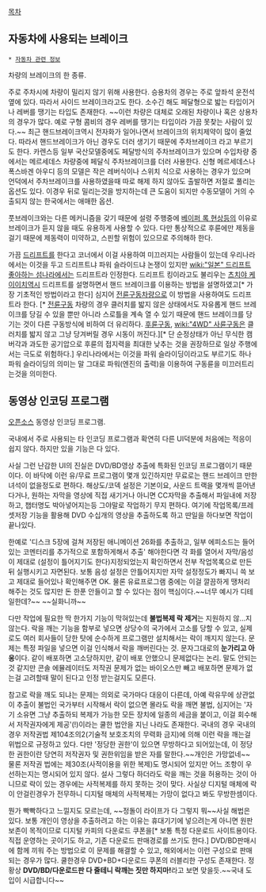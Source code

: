 [[목차]]
== 자동차에 사용되는 브레이크 ==
 * [[자동차 관련 정보]]

차량의 브레이크의 한 종류.

주로 주차시에 차량이 밀리지 않기 위해 사용한다. 승용차의 경우는 주로 앞좌석 운전석 옆에 있다. 따라서 사이드 브레이크라고도 한다. 소수긴 해도 페달형으로 밟는 타입이거나 레버를 땡기는 타입도 존재한다. ~~이런 차량은 대체로 오래된 차량이나 혹은 상용차의 경우가 많다. 예로 구형 콤비의 경우 레버를 땡기는 타입이라 가끔 못찾는 사람이 있다.~~ 최근 핸드브레이크역시 전자화가 일어나면서 브레이크의 위치제약이 많이 줄었다. 따라서 핸드브레이크가 아닌 경우도 더러 생기기 때문에 주차브레이크 라고 부르기도 한다. 카렌스등 일부 국산모델중에도 페달방식의 주차브레이크가 있으며 수입차량 중에서는 메르세데스 차량중에 페달식 주차브레이크를 더러 사용한다. 신형 메르세데스나 폭스바겐 아우디 등의 모델은 작은 레버식이나 스위치 식으로 사용하는 경우가 있으며 언덕에서 주차브레이크를 사용하였을때 따로 해제 하지 않아도 출발하면 저절로 풀리는 옵션도 있다. 이경우 뒤로 밀리는것을 방지하는데 큰 도움이 되지만 수동모델이 거의 수출되지 않는 한국에서는 애매한 옵션.

풋브레이크와는 다른 메커니즘을 갖기 때문에 설령 주행중에 [[베이퍼 록 현상]]등의 이유로 브레이크가 듣지 않을 때도 유용하게 사용할 수 있다. 다만 통상적으로 후륜에만 제동을 걸기 때문에 제동력이 미약하고, 스핀할 위험이 있으므로 주의해하 한다.

가끔 [[드리프트]]를 한다고 코너에서 이걸 사용하여 미끄러지는 사람들이 있는데 우리나라에서는 이것을 두고 드리프트냐 파워 슬라이드냐 논쟁이 있지만 [[wiki:"일본" 드리프트 좋아하는 섬나라]]에서는 드리프트라 인정한다. 드리프트 킹이라고도 불리우는 [[츠치야 케이이치]]역시 드리프트를 설명하면서 핸드 브레이크를 이용하는 방법을 설명하였고[* 가장 기초적인 방법이라고 한다] 심지어 [[전륜구동]]차량으로 이 방법을 사용하여도 드리프트라 한다. [* [[전륜구동]] 차량의 경우 클러치를 밟지 않은 상태에서도 자유롭게 핸드 브레이크를 당길 수 있을 뿐만 아니라 스로틀을 계속 열 수 있기 때문에 핸드 브레이크를 당기는 것이 다른 구동방식에 비하여 더 유리하다. [[후륜구동]], [[wiki:"4WD" 사륜구동]]은 클러치를 밟지 않고 그냥 당겨버릴 경우 시동이 꺼진다.][* 단 순정상태가 아닌 무식한 캠버각과 과도한 공기압으로 후륜의 접지력을 최대한 낮추는 것을 권장하므로 일상 주행에서는 극도로 위험하다.] 우리나라에서는 이것을 파워 슬라이딩이라고도 부르기도 하나 파워 슬라이딩의 의미는 말 그대로 파워(엔진의 출력)을 이용하여 구동륜을 미끄러트리는것을 의미한다.

== 동영상 인코딩 프로그램 ==
[[오픈소스]] 동영상 인코딩 프로그램.

국내에서 주로 사용되는 타 인코딩 프로그램과 확연히 다른 UI덕분에 처음에는 적응이 쉽지 않다. 하지만 있을 기능은 다 있다.

사실 그런 난감한 UI의 진실은 DVD/BD영상 추출에 특화된 인코딩 프로그램이기 때문이다. 이 바닥에 이런 유/무료 프로그램이 몇개 있긴하지만 무료로는 핸드 브레이크 만한 녀석이 없을정도로 편하다. 해상도/코덱 설정은 기본이요, 사운드 트랙을 몇개씩 뜯어낸다거나, 원하는 자막을 영상에 직접 새기거나 아니면 CC자막을 추출해서 파일내에 저장하고, 챕터명도 박아넣어지는등 그야말로 작업하기 무지 편하다. 여기에 작업목록/프레셋저장 기능을 활용해 DVD 수십개의 영상을 추출하도록 하고 딴일을 하다보면 작업이 끝나있다.

한예로 '디스크 5장에 걸쳐 저장된 애니메이션 26화를 추출하고, 일부 에피소드는 들어있는 코멘터리를 추가적으로 포함하게해서 추출' 해야한다면 각 화를 열어서 자막/음성이 제대로 (설정이 틀어지기도 한다)지정되었는지 확인하면서 전부 작업목록으로 만든뒤 실행시키고 자면된다. 보통 음성 설정은 안틀어지지만 자막 설정정도가 빠지니 쓱 보고 제대로 들어있나 확인해주면 OK. 물론 유료프로그램 중에는 이걸 깔끔하게 땡처리 해주는 것도 많지만 돈 한푼 안들이고 할 수 있다는 점이 핵심이다.~~너무 예시가 디테일한데?~~ ~~실화니까~~

다만 작업에 필요한 딱 한가지 기능이 막혀있는데 '''불법복제 락 제거'''는 지원하지 않...지 않는다. 락을 깨는 기능을 함부로 넣으면 상당수의 국가에서 고소를 당할 수 있고, 실제로도 여러 회사들이 당한 탓에 순수하게 프로그램만 설치해서는 락이 깨지지 않는다. 문제는 특정 파일을 넣으면 이걸 인식해서 락을 깨버린다는 것. 문자그대로의 '''눈가리고 아웅'''이다. 같이 배포하면 고소당하지만, 같이 배포 안했으니 문제없다는 논리. 말도 안되는것 같지만 콘솔 에뮬레이터도 저작권 문제가 없는 바이오스만 빼고 배포하면 문제가 없는걸 고려할때 말이 된다고 인정 받는걸지도 모른다.

참고로 락을 깨도 되냐는 문제는 의외로 국가마다 대응이 다른데, 아예 락유무에 상관없이 추출이 불법인 국가부터 시작해서 락이 없으면 몰라도 락을 깨면 불법, 심지어는 '자기 소유면 그냥 추출하되 복제가 가능한 모든 장치에 일종의 세금을 붙이고, 이걸 회수해서 저작권자에게 제공'(!)이라는 쿨한 법안을 지닌 나라도 존재한다. 국내의 경우 국내의 경우 저작권법 제104조의2(기술적 보호조치의 무력화 금지)에 의해 이런 락을 깨는걸 위법으로 규정하고 있다. 다만 '정당한 권한'이 있으면 무방하다고 되어있는데, 이 정당한 권한이란 당연히 저작권자 및 권한위임을 받은 자를 말한다.~~개인은 가망없네~~ 물론 저작권 법에는 제30조(사적이용을 위한 복제)도 명시되어 있지만 어느 조항이 우선하는지는 명시되어 있지 않다. 설사 그렇다 하더라도 락을 깨는 것을 허용하는 것이 아니므로 락이 있는 경우에는 사적복제를 하지 못하는 것이 맞다. 사실상 디지털 매체에 락이 안걸린경우가 전무하니 디지털 매체의 사적복제는 가망이 없다고 봐도 무방한셈이다.

뭔가 빡빡하다고 느낄지도 모르는데, ~~정돌이 라이프가 다 그렇지 뭐~~사실 해법은 있다. 보통 개인이 영상을 추출하려고 하는 이유는 휴대기기에 넣으려는게 아니면 원판 보존이 목적이므로 디지털 카피의 다운로드 쿠폰을[* 보통 특정 다운로드 사이트용이다. 직접 운영하는 곳이기도 하고, 기존 다운로드 판매경로를 쓰기도 한다.] DVD/BD판매시에 함께 끼워 주는 방법으로 이 문제를 해결할 수 있고, 해외에서는 이런 구성으로 판매되는 경우가 많다. 쿨한경우 DVD+BD+다운로드 쿠폰의 러블리한 구성도 존재한다. 정황상 '''DVD/BD/다운로드판 다 줄테니 락깨는 짓만 하지마!'''라고 보면 맞을듯.~~국내 도입이 시급합니다~~
